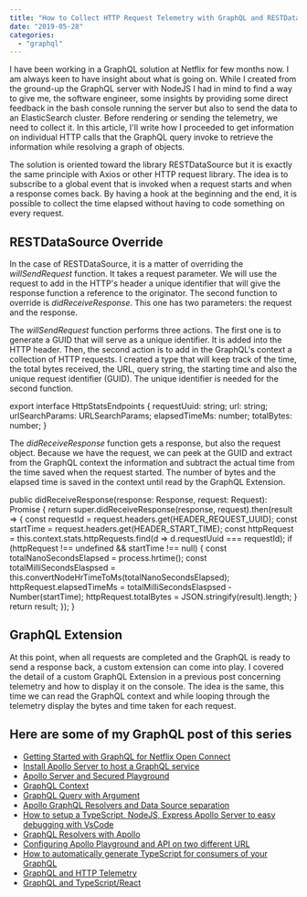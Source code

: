 ```yaml
---
title: "How to Collect HTTP Request Telemetry with GraphQL and RESTDataSource?"
date: "2019-05-28"
categories: 
  - "graphql"
---
```


I have been working in a GraphQL solution at Netflix for few months now. I am always keen to have insight about what is going on. While I created from the ground-up the GraphQL server with NodeJS I had in mind to find a way to give me, the software engineer, some insights by providing some direct feedback in the bash console running the server but also to send the data to an ElasticSearch cluster. Before rendering or sending the telemetry, we need to collect it. In this article, I'll write how I proceeded to get information on individual HTTP calls that the GraphQL query invoke to retrieve the information while resolving a graph of objects.

The solution is oriented toward the library RESTDataSource but it is exactly the same principle with Axios or other HTTP request library. The idea is to subscribe to a global event that is invoked when a request starts and when a response comes back. By having a hook at the beginning and the end, it is possible to collect the time elapsed without having to code something on every request.

## RESTDataSource Override

In the case of RESTDataSource, it is a matter of overriding the _willSendRequest_ function. It takes a request parameter. We will use the request to add in the HTTP's header a unique identifier that will give the response function a reference to the originator. The second function to override is _didReceiveResponse_. This one has two parameters: the request and the response.

The _willSendRequest_ function performs three actions. The first one is to generate a GUID that will serve as a unique identifier. It is added into the HTTP header. Then, the second action is to add in the GraphQL's context a collection of HTTP requests. I created a type that will keep track of the time, the total bytes received, the URL, query string, the starting time and also the unique request identifier (GUID). The unique identifier is needed for the second function.

export interface HttpStatsEndpoints {
    requestUuid: string;
    url: string;
    urlSearchParams: URLSearchParams;
    elapsedTimeMs: number;
    totalBytes: number;
}

The _didReceiveResponse_ function gets a response, but also the request object. Because we have the request, we can peek at the GUID and extract from the GraphQL context the information and subtract the actual time from the time saved when the request started. The number of bytes and the elapsed time is saved in the context until read by the GraphQL Extension.

public didReceiveResponse(response: Response, request: Request): Promise<any> {
    return super.didReceiveResponse(response, request).then(result => {
        const requestId = request.headers.get(HEADER\_REQUEST\_UUID);
        const startTime = request.headers.get(HEADER\_START\_TIME);
        const httpRequest = this.context.stats.httpRequests.find(d => d.requestUuid === requestId);
        if (httpRequest !== undefined && startTime !== null) {
            const totalNanoSecondsElapsed = process.hrtime();
            const totalMilliSecondsElaspsed = this.convertNodeHrTimeToMs(totalNanoSecondsElapsed);
            httpRequest.elapsedTimeMs = totalMilliSecondsElaspsed - Number(startTime);
            httpRequest.totalBytes = JSON.stringify(result).length;
        }
        return result;
    });
}

## GraphQL Extension

At this point, when all requests are completed and the GraphQL is ready to send a response back, a custom extension can come into play. I covered the detail of a custom GraphQL Extension in a previous post concerning telemetry and how to display it on the console. The idea is the same, this time we can read the GraphQL context and while looping through the telemetry display the bytes and time taken for each request.

## Here are some of my GraphQL post of this series

- [Getting Started with GraphQL for Netflix Open Connect](https://patrickdesjardins.com/blog/getting-started-with-graphql-for-netflix-open-connect)
- [Install Apollo Server to host a GraphQL service](https://patrickdesjardins.com/blog/install-apollo-server-to-host-a-graphql-service)
- [Apollo Server and Secured Playground](https://patrickdesjardins.com/blog/apollo-server-and-secured-playground)
- [GraphQL Context](https://patrickdesjardins.com/blog/graphql-context)
- [GraphQL Query with Argument](https://patrickdesjardins.com/blog/graphql-query-with-argument)
- [Apollo GraphQL Resolvers and Data Source separation](https://patrickdesjardins.com/blog/apollo-graphql-resolvers-and-data-source-separation)
- [How to setup a TypeScript, NodeJS, Express Apollo Server to easy debugging with VsCode](https://patrickdesjardins.com/blog/how-to-setup-a-typescript-nodejs-express-apollo-server-to-easy-debugging-with-vscode)
- [GraphQL Resolvers with Apollo](https://patrickdesjardins.com/blog/graphql-resolvers-with-apollo)
- [Configuring Apollo Playground and API on two different URL](https://patrickdesjardins.com/blog/configuring-apollo-playground-and-api-on-two-different-url)
- [How to automatically generate TypeScript for consumers of your GraphQL](https://patrickdesjardins.com/blog/how-to-automatically-generate-typescript-for-consumer-of-your-graphql)
- [GraphQL and HTTP Telemetry](https://patrickdesjardins.com/blog/graphql-extension-to-collect-http-and-resolvers-telemetry)
- [GraphQL and TypeScript/React](https://patrickdesjardins.com/blog/how-to-consume-graphql-in-typescript-and-react)

